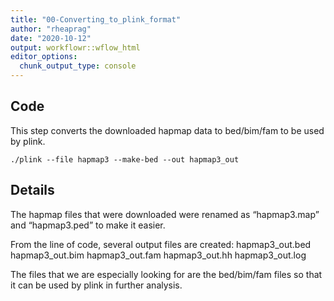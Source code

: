 ```yaml
---
title: "00-Converting_to_plink_format"
author: "rheaprag"
date: "2020-10-12"
output: workflowr::wflow_html
editor_options:
  chunk_output_type: console
---
```


## Code

This step converts the downloaded hapmap data to bed/bim/fam to be used by plink.

``` plink
./plink --file hapmap3 --make-bed --out hapmap3_out
```

## Details

The hapmap files that were downloaded were renamed as "hapmap3.map" and "hapmap3.ped" to make it easier.

From the line of code, several output files are created:
  hapmap3_out.bed
  hapmap3_out.bim
  hapmap3_out.fam
  hapmap3_out.hh
  hapmap3_out.log

The files that we are especially looking for are the bed/bim/fam files so that it can be used by plink in further analysis.
